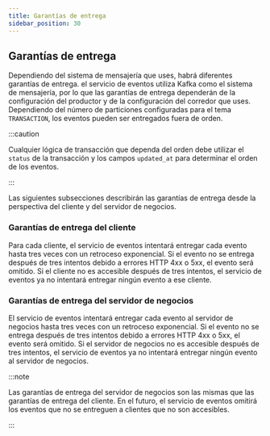 ```yaml
---
title: Garantías de entrega
sidebar_position: 30
---
```


## Garantías de entrega

Dependiendo del sistema de mensajería que uses, habrá diferentes garantías de entrega. el servicio de eventos utiliza Kafka como el sistema de mensajería, por lo que las garantías de entrega dependerán de la configuración del productor y de la configuración del corredor que uses. Dependiendo del número de particiones configuradas para el tema `TRANSACTION`, los eventos pueden ser entregados fuera de orden.

:::caution

Cualquier lógica de transacción que dependa del orden debe utilizar el `status` de la transacción y los campos `updated_at` para determinar el orden de los eventos.

:::

Las siguientes subsecciones describirán las garantías de entrega desde la perspectiva del cliente y del servidor de negocios.

### Garantías de entrega del cliente

Para cada cliente, el servicio de eventos intentará entregar cada evento hasta tres veces con un retroceso exponencial. Si el evento no se entrega después de tres intentos debido a errores HTTP 4xx o 5xx, el evento será omitido. Si el cliente no es accesible después de tres intentos, el servicio de eventos ya no intentará entregar ningún evento a ese cliente.

### Garantías de entrega del servidor de negocios

El servicio de eventos intentará entregar cada evento al servidor de negocios hasta tres veces con un retroceso exponencial. Si el evento no se entrega después de tres intentos debido a errores HTTP 4xx o 5xx, el evento será omitido. Si el servidor de negocios no es accesible después de tres intentos, el servicio de eventos ya no intentará entregar ningún evento al servidor de negocios.

:::note

Las garantías de entrega del servidor de negocios son las mismas que las garantías de entrega del cliente. En el futuro, el servicio de eventos omitirá los eventos que no se entreguen a clientes que no son accesibles.

:::
